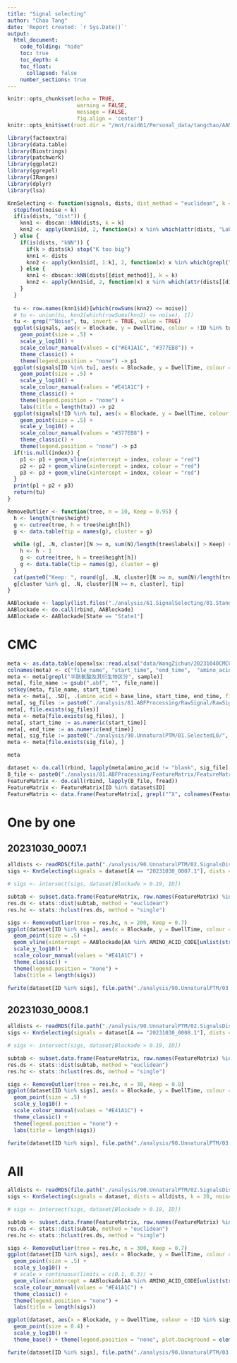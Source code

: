 ```yaml
---
title: "Signal selecting"
author: "Chao Tang"
date: 'Report created: `r Sys.Date()`'
output: 
  html_document: 
    code_folding: "hide"
    toc: true
    toc_depth: 4
    toc_float: 
      collapsed: false
    number_sections: true
---
```


```r
knitr::opts_chunk$set(echo = TRUE, 
                      warning = FALSE, 
                      message = FALSE, 
                      fig.align = 'center')
knitr::opts_knit$set(root.dir = "/mnt/raid61/Personal_data/tangchao/AANanopore")
```

```r
library(factoextra)
library(data.table)
library(Biostrings)
library(patchwork)
library(ggplot2)
library(ggrepel)
library(IRanges)
library(dplyr)
library(lsa)
```

```r
KnnSelecting <- function(signals, dists, dist_method = "euclidean", k = 20, noise = 0, index = NULL) {
  stopifnot(noise < k)
  if(is(dists, "dist")) {
    knn1 <- dbscan::kNN(dists, k = k)
    knn2 <- apply(knn1$id, 2, function(x) x %in% which(attr(dists, "Labels") %in% grep("^Noise", rownames(knn1$id), value = TRUE)))
  } else {
    if(is(dists, "kNN")) {
      if(k > dists$k) stop("K too big")
      knn1 <- dists
      knn2 <- apply(knn1$id[, 1:k], 2, function(x) x %in% which(grepl("^Noise", rownames(knn1$id))))
    } else {
      knn1 <- dbscan::kNN(dists[[dist_method]], k = k)
      knn2 <- apply(knn1$id, 2, function(x) x %in% which(attr(dists[[dist_method]], "Labels") %in% grep("^Noise", rownames(knn1$id), value = TRUE)))
    }
  }
  
  tu <- row.names(knn1$id)[which(rowSums(knn2) <= noise)]
  # tu <- union(tu, knn2[which(rowSums(knn2) <= noise), 1])
  tu <- grep("^Noise", tu, invert = TRUE, value = TRUE)
  ggplot(signals, aes(x = Blockade, y = DwellTime, colour = !ID %in% tu)) + 
    geom_point(size = .5) + 
    scale_y_log10() + 
    scale_colour_manual(values = c("#E41A1C", "#377EB8")) + 
    theme_classic() + 
    theme(legend.position = "none") -> p1
  ggplot(signals[ID %in% tu], aes(x = Blockade, y = DwellTime, colour = ID %in% tu)) + 
    geom_point(size = .5) + 
    scale_y_log10() + 
    scale_colour_manual(values = "#E41A1C") + 
    theme_classic() + 
    theme(legend.position = "none") + 
    labs(title = length(tu)) -> p2
  ggplot(signals[!ID %in% tu], aes(x = Blockade, y = DwellTime, colour = ID %in% tu)) + 
    geom_point(size = .5) + 
    scale_y_log10() + 
    scale_colour_manual(values = "#377EB8") + 
    theme_classic() + 
    theme(legend.position = "none") -> p3
  if(!is.null(index)) {
    p1 <- p1 + geom_vline(xintercept = index, colour = "red")
    p2 <- p2 + geom_vline(xintercept = index, colour = "red")
    p3 <- p3 + geom_vline(xintercept = index, colour = "red")
  }
  print(p1 + p2 + p3)
  return(tu)
}

RemoveOutlier <- function(tree, n = 10, Keep = 0.95) {
  h <- length(tree$height)
  g <- cutree(tree, h = tree$height[h])
  g <- data.table(tip = names(g), cluster = g)
  
  while (g[, .N, cluster][N >= n, sum(N)/length(tree$labels)] > Keep) {
    h <- h - 1
    g <- cutree(tree, h = tree$height[h])
    g <- data.table(tip = names(g), cluster = g)
  }
  cat(paste0("Keep: ", round(g[, .N, cluster][N >= n, sum(N)/length(tree$labels)] * 100, 2), "%"))
  g[cluster %in% g[, .N, cluster][N >= n, cluster], tip]
}
```

```r
AABlockade <- lapply(list.files("./analysis/61.SignalSelecting/01.StandardAA/02.SelectedSignals", "_V2.Rds", full.names = T), function(x) readRDS(x)$Summary)
AABlockade <- do.call(rbind, AABlockade)
AABlockade <- AABlockade[State == "State1"]
```

# CMC

```r
meta <- as.data.table(openxlsx::read.xlsx("data/WangZichun/20231040CMCC/20231020起实验数据记录.xlsx", sheet = 1))[, 1:7]
colnames(meta) <- c("file_name", "start_time", "end_time",  "amino_acid", "file_id", "sample", "base_line")
meta <- meta[grepl("半胱氨酸及其衍生物区分", sample)]
meta[, file_name := gsub(".abf", "", file_name)]
setkey(meta, file_name, start_time)
meta <- meta[, .SD[, .(amino_acid = base_line, start_time, end_time, file_id = paste0(file_name, ".", seq_len(.N)))], file_name]
meta[, sg_files := paste0("./analysis/81.ABFProcessing/RawSignal/RawSignal_", file_name, ".txt")]
meta[, file.exists(sg_files)]
meta <- meta[file.exists(sg_files), ]
meta[, start_time := as.numeric(start_time)]
meta[, end_time := as.numeric(end_time)]
meta[, sig_file := paste0("./analysis/90.UnnaturalPTM/01.SelectedL0/", file_id, ".MainL0.txt")]
meta <- meta[file.exists(sig_file), ]
```

```r
meta
```

```r
dataset <- do.call(rbind, lapply(meta[amino_acid != "blank", sig_file], fread))
B_file <- paste0("./analysis/81.ABFProcessing/FeatureMatrix/FeatureMatrix_", unique(meta[amino_acid != "blank", file_name]), ".txt")
FeatureMatrix <- do.call(rbind, lapply(B_file, fread))
FeatureMatrix <- FeatureMatrix[ID %in% dataset$ID]
FeatureMatrix <- data.frame(FeatureMatrix[, grepl("^X", colnames(FeatureMatrix)) | colnames(FeatureMatrix) %in% c("DwellTime", "DeltaMean", "StageSD", "CurrentSD", "SignalCurrentPercent", "SignalCurrentWidth", "Blockade"), with = F], row.names = FeatureMatrix[[1]])
```

# One by one

## 20231030_0007.1

```r
alldists <- readRDS(file.path("./analysis/90.UnnaturalPTM/02.SignalsDistance/20231030_0007.1.signal.dist.Rds"))
sigs <- KnnSelecting(signals = dataset[A == "20231030_0007.1"], dists = alldists, k = 20, noise = 0, index = AABlockade[AA %in% AMINO_ACID_CODE[unlist(strsplit("C", ""))], Blockade])
```

```r
# sigs <- intersect(sigs, dataset[Blockade > 0.19, ID])
```

```r
subtab <- subset.data.frame(FeatureMatrix, row.names(FeatureMatrix) %in% sigs)
res.ds <- stats::dist(subtab, method = "euclidean")
res.hc <- stats::hclust(res.ds, method = "single")
```

```r
sigs <- RemoveOutlier(tree = res.hc, n = 200, Keep = 0.7)
ggplot(dataset[ID %in% sigs], aes(x = Blockade, y = DwellTime, colour = ID %in% sigs)) + 
  geom_point(size = .5) + 
  geom_vline(xintercept = AABlockade[AA %in% AMINO_ACID_CODE[unlist(strsplit("C", ""))], Blockade]) +
  scale_y_log10() + 
  scale_colour_manual(values = "#E41A1C") + 
  theme_classic() + 
  theme(legend.position = "none") + 
  labs(title = length(sigs))
```


```r
fwrite(dataset[ID %in% sigs], file.path("./analysis/90.UnnaturalPTM/03.SelectedSignals/20231030_0007.1_euclidean_distance_knn_selected.signals.txt"), sep = "\t", quote = F)
```

## 20231030_0008.1

```r
alldists <- readRDS(file.path("./analysis/90.UnnaturalPTM/02.SignalsDistance/20231030_0008.1.signal.dist.Rds"))
sigs <- KnnSelecting(signals = dataset[A == "20231030_0008.1"], dists = alldists, k = 20, noise = 0, index = AABlockade[AA %in% AMINO_ACID_CODE[unlist(strsplit("C", ""))], Blockade])
```

```r
# sigs <- intersect(sigs, dataset[Blockade > 0.19, ID])
```

```r
subtab <- subset.data.frame(FeatureMatrix, row.names(FeatureMatrix) %in% sigs)
res.ds <- stats::dist(subtab, method = "euclidean")
res.hc <- stats::hclust(res.ds, method = "single")
```

```r
sigs <- RemoveOutlier(tree = res.hc, n = 30, Keep = 0.8)
ggplot(dataset[ID %in% sigs], aes(x = Blockade, y = DwellTime, colour = ID %in% sigs)) + 
  geom_point(size = .5) + 
  scale_y_log10() + 
  scale_colour_manual(values = "#E41A1C") + 
  theme_classic() + 
  theme(legend.position = "none") + 
  labs(title = length(sigs))
```


```r
fwrite(dataset[ID %in% sigs], file.path("./analysis/90.UnnaturalPTM/03.SelectedSignals/20231030_0008.1_euclidean_distance_knn_selected.signals.txt"), sep = "\t", quote = F)
```


# All

```r
alldists <- readRDS(file.path("./analysis/90.UnnaturalPTM/02.SignalsDistance/CMC_Cys_euclidean_distance_knn.Rds"))
sigs <- KnnSelecting(signals = dataset, dists = alldists, k = 20, noise = 0, index = AABlockade[AA %in% AMINO_ACID_CODE[unlist(strsplit("C", ""))], Blockade])
```

```r
# sigs <- intersect(sigs, dataset[Blockade > 0.19, ID])
```

```r
subtab <- subset.data.frame(FeatureMatrix, row.names(FeatureMatrix) %in% sigs)
res.ds <- stats::dist(subtab, method = "euclidean")
res.hc <- stats::hclust(res.ds, method = "single")
```

```r
sigs <- RemoveOutlier(tree = res.hc, n = 300, Keep = 0.7)
ggplot(dataset[ID %in% sigs], aes(x = Blockade, y = DwellTime, colour = ID %in% sigs)) + 
  geom_point(size = .5) + 
  scale_y_log10() + 
  # scale_x_continuous(limits = c(0.1, 0.3)) + 
  geom_vline(xintercept = AABlockade[AA %in% AMINO_ACID_CODE[unlist(strsplit("C", ""))], Blockade]) + 
  scale_colour_manual(values = "#E41A1C") + 
  theme_classic() + 
  theme(legend.position = "none") + 
  labs(title = length(sigs))
```

```r
ggplot(dataset, aes(x = Blockade, y = DwellTime, colour = !ID %in% sigs)) + 
  geom_point(size = 0.4) + 
  scale_y_log10() + 
  theme_base() + theme(legend.position = "none", plot.background = element_blank())
```

```r
fwrite(dataset[ID %in% sigs], file.path("./analysis/90.UnnaturalPTM/03.SelectedSignals/CMC_Cys_euclidean_distance_knn_selected.signals.txt"), sep = "\t", quote = F)
```


